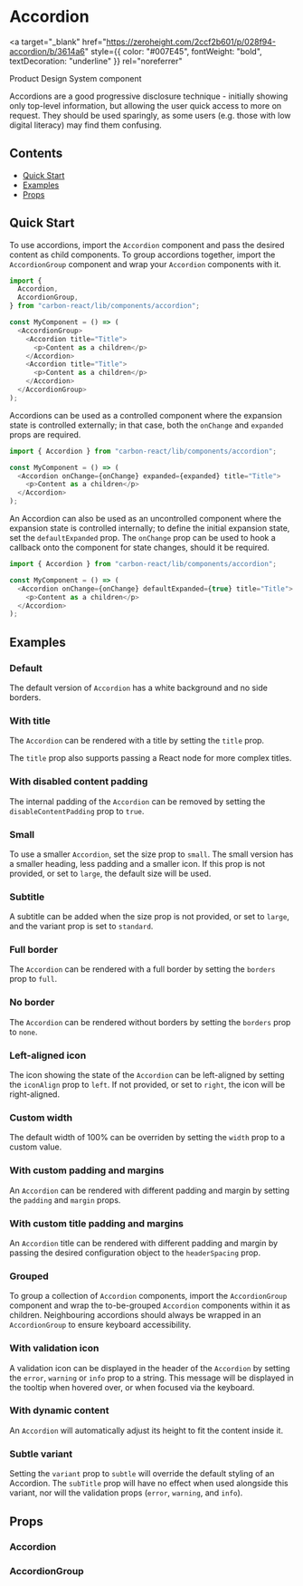 

<Meta of={AccordionStories} />

# Accordion

<a
  target="_blank"
  href="https://zeroheight.com/2ccf2b601/p/028f94-accordion/b/3614a6"
  style={{ color: "#007E45", fontWeight: "bold", textDecoration: "underline" }}
  rel="noreferrer"
>
  Product Design System component
</a>

Accordions are a good progressive disclosure technique - initially showing only top-level information, but allowing the user quick access to more on request. They should be used sparingly, as some users (e.g. those with low digital literacy) may find them confusing.

## Contents

- [Quick Start](#quick-start)
- [Examples](#examples)
- [Props](#props)

## Quick Start

To use accordions, import the `Accordion` component and pass the desired content as child components. To group accordions together, import the `AccordionGroup` component and wrap your `Accordion` components with it.

```javascript
import {
  Accordion,
  AccordionGroup,
} from "carbon-react/lib/components/accordion";

const MyComponent = () => (
  <AccordionGroup>
    <Accordion title="Title">
      <p>Content as a children</p>
    </Accordion>
    <Accordion title="Title">
      <p>Content as a children</p>
    </Accordion>
  </AccordionGroup>
);
```

Accordions can be used as a controlled component where the expansion state is controlled externally; in that case, both the `onChange` and `expanded` props are required.

```javascript
import { Accordion } from "carbon-react/lib/components/accordion";

const MyComponent = () => (
  <Accordion onChange={onChange} expanded={expanded} title="Title">
    <p>Content as a children</p>
  </Accordion>
);
```

An Accordion can also be used as an uncontrolled component where the expansion state is controlled internally; to define the initial expansion state, set the `defaultExpanded` prop. The `onChange` prop can be used to hook a callback onto the component for state changes, should it be required.

```javascript
import { Accordion } from "carbon-react/lib/components/accordion";

const MyComponent = () => (
  <Accordion onChange={onChange} defaultExpanded={true} title="Title">
    <p>Content as a children</p>
  </Accordion>
);
```

## Examples

### Default

The default version of `Accordion` has a white background and no side borders.

<Canvas of={AccordionStories.Default} />

### With title

The `Accordion` can be rendered with a title by setting the `title` prop.

<Canvas of={AccordionStories.WithTitle} />

The `title` prop also supports passing a React node for more complex titles.

<Canvas of={AccordionStories.WithComplexTitle} />

### With disabled content padding

The internal padding of the `Accordion` can be removed by setting the `disableContentPadding` prop to `true`.

<Canvas of={AccordionStories.WithDisableContentPadding} />

### Small

To use a smaller `Accordion`, set the size prop to `small`. The small version has a smaller heading, less padding and a smaller icon. If this prop is not provided, or set to `large`, the default size will be used.

<Canvas of={AccordionStories.Small} />

### Subtitle

A subtitle can be added when the size prop is not provided, or set to `large`, and the variant prop is set to `standard`.

<Canvas of={AccordionStories.Subtitle} />

### Full border

The `Accordion` can be rendered with a full border by setting the `borders` prop to `full`.

<Canvas of={AccordionStories.FullBorder} />

### No border

The `Accordion` can be rendered without borders by setting the `borders` prop to `none`.

<Canvas of={AccordionStories.NoBorder} />

### Left-aligned icon

The icon showing the state of the `Accordion` can be left-aligned by setting the `iconAlign` prop to `left`. If not provided, or set to `right`, the icon will be right-aligned.

<Canvas of={AccordionStories.LeftAlignedIcon} />

### Custom width

The default width of 100% can be overriden by setting the `width` prop to a custom value.

<Canvas of={AccordionStories.CustomWidth} />

### With custom padding and margins

An `Accordion` can be rendered with different padding and margin by setting the `padding` and `margin` props.

<Canvas of={AccordionStories.WithCustomPaddingAndMargins} />

### With custom title padding and margins

An `Accordion` title can be rendered with different padding and margin by passing the desired configuration object to the `headerSpacing` prop.

<Canvas of={AccordionStories.WithCustomTitlePaddingAndMargins} />

### Grouped

To group a collection of `Accordion` components, import the `AccordionGroup` component and wrap the to-be-grouped `Accordion` components within it as children. Neighbouring accordions should always be wrapped in an `AccordionGroup` to ensure keyboard accessibility.

<Canvas of={AccordionStories.Grouped} />

### With validation icon

A validation icon can be displayed in the header of the `Accordion` by setting the `error`, `warning` or `info` prop to a string. This message will be displayed in the tooltip when hovered over, or when focused via the keyboard.

<Canvas of={AccordionStories.WithValidationIcon} />

### With dynamic content

An `Accordion`  will automatically adjust its height to fit the content inside it.

<Canvas of={AccordionStories.WithDynamicContent} />

### Subtle variant

Setting the `variant` prop to `subtle` will override the default styling of an Accordion. The `subTitle` prop will have no effect when used alongside this variant, nor will the validation props (`error`, `warning`, and `info`).

<Canvas of={AccordionStories.SubtleVariant} />

## Props

### Accordion

<ArgTypes of={AccordionStories} />

### AccordionGroup

<ArgTypes of={AccordionGroupStories} />
